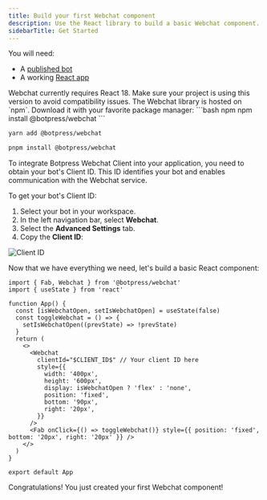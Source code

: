 ```yaml
---
title: Build your first Webchat component
description: Use the React library to build a basic Webchat component.
sidebarTitle: Get Started
---
```



<Info>
  You will need:

  - A [published bot](/guides/quick-start)
  - A working [React app](https://react.dev/learn/installation)
</Info>

<Note>
  Webchat currently requires React 18. Make sure your project is using this version to avoid compatibility
  issues.
</Note>

<Steps titleSize='h2'>
  <Step title="Install the NPM package">
The Webchat library is hosted on `npm`. Download it with your favorite package manager:

  <CodeGroup>
  ```bash npm
  npm install @botpress/webchat
  ```

```bash yarn
yarn add @botpress/webchat
```

```bash pnpm
pnpm install @botpress/webchat
```

  </CodeGroup>
</Step>

<Step title="Obtain your Client ID">
To integrate Botpress Webchat Client into your application, you need to obtain your bot's Client ID.
This ID identifies your bot and enables communication with the Webchat service.

To get your bot's Client ID:

1. Select your bot in your workspace.
2. In the left navigation bar, select **Webchat**.
3. Select the **Advanced Settings** tab.
4. Copy the **Client ID**:

  ![Client ID](./assets/webchat-components_getting-started.png)
  </Step>

<Step title="Build your component">

Now that we have everything we need, let's build a basic React component:

```tsx App.tsx [expandable]
import { Fab, Webchat } from '@botpress/webchat'
import { useState } from 'react'

function App() {
  const [isWebchatOpen, setIsWebchatOpen] = useState(false)
  const toggleWebchat = () => {
    setIsWebchatOpen((prevState) => !prevState)
  }
  return (
    <>
      <Webchat
        clientId="$CLIENT_ID$" // Your client ID here
        style={{
          width: '400px',
          height: '600px',
          display: isWebchatOpen ? 'flex' : 'none',
          position: 'fixed',
          bottom: '90px',
          right: '20px',
        }}
      />
      <Fab onClick={() => toggleWebchat()} style={{ position: 'fixed', bottom: '20px', right: '20px' }} />
    </>
  )
}

export default App
```
  </Step>
</Steps>

<Check>
  Congratulations! You just created your first Webchat component!
</Check>